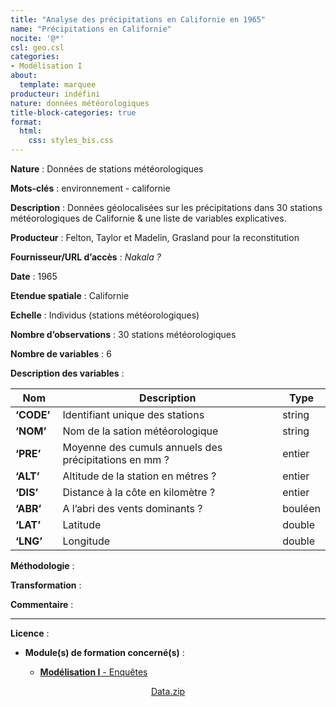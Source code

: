 ```yaml
---
title: "Analyse des précipitations en Californie en 1965"
name: "Précipitations en Californie"
nocite: '@*'
csl: geo.csl
categories: 
- Modélisation I
about:
  template: marquee
producteur: indéfini 
nature: données météorologiques
title-block-categories: true
format:
  html: 
    css: styles_bis.css
---
```


<!-- Nom : The Demographic and Health Surveys (DHS) *(Enquête Démographie et Santé)* -->

**Nature** : Données de stations météorologiques

**Mots-clés** : environnement - californie

**Description** : Données géolocalisées sur les précipitations dans 30 stations météorologiques de Californie & une liste de variables explicatives.

**Producteur** : Felton, Taylor et Madelin, Grasland pour la reconstitution

**Fournisseur/URL d'accès** : *Nakala ?*

**Date** : 1965

**Etendue spatiale** : Californie

**Echelle** : Individus (stations météorologiques)

**Nombre d'observations** : 30 stations météorologiques

**Nombre de variables** : 6

**Description des variables** :

| **Nom**    | **Description**                                       | **Type** |
|------------|-------------------------------------------------------|----------|
| **'CODE'** | Identifiant unique des stations                       | string   |
| **'NOM'**  | Nom de la sation météorologique                       | string   |
| **'PRE'**  | Moyenne des cumuls annuels des précipitations en mm ? | entier   |
| **'ALT'**  | Altitude de la station en métres ?                    | entier   |
| **'DIS'**  | Distance à la côte en kilomètre ?                     | entier   |
| **'ABR'**  | A l'abri des vents dominants ?                        | bouléen  |
| **'LAT'**  | Latitude                                              | double   |
| **'LNG'**  | Longitude                                             | double   |

**Méthodologie** :

**Transformation** :

**Commentaire** :

------------------------------------------------------------------------

**Licence** :

-   **Module(s) de formation concerné(s)** :

    -   [**Modélisation I** - Enquêtes](../modules/L_Modelisation.qmd)

<center><a href="" class="btn btn-info" role="button" aria-disabled="true"><i class="bi bi-cloud-arrow-down"></i> Data.zip</a></center>

